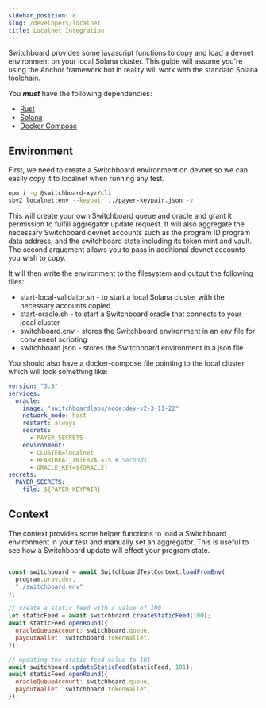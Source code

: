 ```yaml
---
sidebar_position: 8
slug: /developers/localnet
title: Localnet Integration
---
```


Switchboard provides some javascript functions to copy and load a devnet environment on your local Solana cluster. This guide will assume you're using the Anchor framework but in reality will work with the standard Solana toolchain.

You **_must_** have the following dependencies:

- [Rust](https://www.rust-lang.org/tools/install)
- [Solana](https://docs.solana.com/cli/install-solana-cli-tools)
- [Docker Compose](https://docs.docker.com/compose/install)

## Environment

First, we need to create a Switchboard environment on devnet so we can easily copy it to localnet when running any test.

```bash
npm i -g @switchboard-xyz/cli
sbv2 localnet:env --keypair ../payer-keypair.json -v
```

<!-- ```js

const testEnv = await SwitchboardTestEnvironment.create(payerKeypair, {
  USDC_MINT: new PublicKey("4zMMC9srt5Ri5X14GAgXhaHii3GnPAEERYPJgZJDncDU"),
});
testEnv.writeAll(walletPath, process.cwd());
``` -->

This will create your own Switchboard queue and oracle and grant it permission to fulfill aggregator update request. It will also aggregate the necessary Switchboard devnet accounts such as the program ID program data address, and the switchboard state including its token mint and vault. The second arguement allows you to pass in additional devnet accounts you wish to copy.

It will then write the environment to the filesystem and output the following files:

- start-local-validator.sh - to start a local Solana cluster with the necessary accounts copied
- start-oracle.sh - to start a Switchboard oracle that connects to your local cluster
- switchboard.env - stores the Switchboard environment in an env file for convienent scripting
- switchboard.json - stores the Switchboard environment in a json file

You should also have a docker-compose file pointing to the local cluster which will look something like:

```yaml title="docker-compose.yml"
version: "3.3"
services:
  oracle:
    image: "switchboardlabs/node:dev-v2-3-11-22"
    network_mode: host
    restart: always
    secrets:
      - PAYER_SECRETS
    environment:
      - CLUSTER=localnet
      - HEARTBEAT_INTERVAL=15 # Seconds
      - ORACLE_KEY=${ORACLE}
secrets:
  PAYER_SECRETS:
    file: ${PAYER_KEYPAIR}
```

## Context

The context provides some helper functions to load a Switchboard environment in your test and manually set an aggregator. This is useful to see how a Switchboard update will effect your program state.

```js

const switchboard = await SwitchboardTestContext.loadFromEnv(
  program.provider,
  "./switchboard.env"
);

// create a static feed with a value of 100
let staticFeed = await switchboard.createStaticFeed(100);
await staticFeed.openRound({
  oracleQueueAccount: switchboard.queue,
  payoutWallet: switchboard.tokenWallet,
});

// updating the static feed value to 101
await switchboard.updateStaticFeed(staticFeed, 101);
await staticFeed.openRound({
  oracleQueueAccount: switchboard.queue,
  payoutWallet: switchboard.tokenWallet,
});
```
